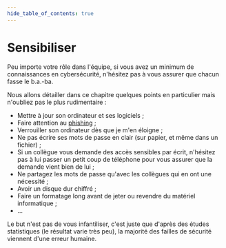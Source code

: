 ```yaml
---
hide_table_of_contents: true
---
```


# Sensibiliser

Peu importe votre rôle dans l'équipe, si vous avez un minimum de connaissances en cybersécurité, n'hésitez pas à vous assurer que chacun fasse le b.a.-ba.

Nous allons détailler dans ce chapitre quelques points en particulier mais n'oubliez pas le plus rudimentaire :

- Mettre à jour son ordinateur et ses logiciels ;
- Faire attention au [phishing](https://www.economie.gouv.fr/dgccrf/Publications/Vie-pratique/Fiches-pratiques/Phishing-hameconnage) ;
- Verrouiller son ordinateur dès que je m'en éloigne ;
- Ne pas écrire ses mots de passe en clair (sur papier, et même dans un fichier) ;
- Si un collègue vous demande des accès sensibles par écrit, n'hésitez pas à lui passer un petit coup de téléphone pour vous assurer que la demande vient bien de lui ;
- Ne partagez les mots de passe qu'avec les collègues qui en ont une nécessité ;
- Avoir un disque dur chiffré ;
- Faire un formatage long avant de jeter ou revendre du matériel informatique ;
- …

Le but n'est pas de vous infantiliser, c'est juste que d'après des études statistiques (le résultat varie très peu), la majorité des failles de sécurité viennent d'une erreur humaine.
